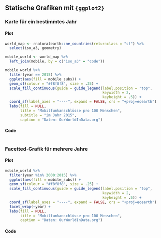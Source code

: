 ## Statische Grafiken mit `{ggplot2}`

### Karte für ein bestimmtes Jahr {.panelset}

#### Plot {-}

```r
world_map <- rnaturalearth::ne_countries(returnclass = "sf") %>% 
  select(iso_a3, geometry)

mobile_world <- world_map %>% 
  left_join(mobile, by = c("iso_a3" = "code"))

mobile_world %>% 
  filter(year == 2015) %>% 
  ggplot(aes(fill = mobile_subs)) +
  geom_sf(colour = "#f8f8f8", size = .25) +
  scale_fill_continuous(guide = guide_legend(label.position = "top",
                                             keywidth = 2,
                                             keyheight = .5)) +
  coord_sf(label_axes = "----", expand = FALSE, crs = "+proj=eqearth") +
  labs(fill = NULL,
       title = "Mobilfunkanschlüsse pro 100 Menschen",
       subtitle = "im Jahr 2015",
       caption = "Daten: OurWorldInData.org")
```

#### Code {-}

```r
```

### Facetted-Grafik für mehrere Jahre {.panelset}

#### Plot {-}

```r
mobile_world %>% 
  filter(year %in% 2000:2015) %>% 
  ggplot(aes(fill = mobile_subs)) +
  geom_sf(colour = "#f8f8f8", size = .25) +
  scale_fill_continuous(guide = guide_legend(label.position = "top",
                                             keywidth = 2,
                                             keyheight = .5)) +
  coord_sf(label_axes = "----", expand = FALSE, crs = "+proj=eqearth") +
  facet_wrap(~year) +
  labs(fill = NULL,
       title = "Mobilfunkanschlüsse pro 100 Menschen",
       caption = "Daten: OurWorldInData.org")
```

#### Code {-}

```r
```
